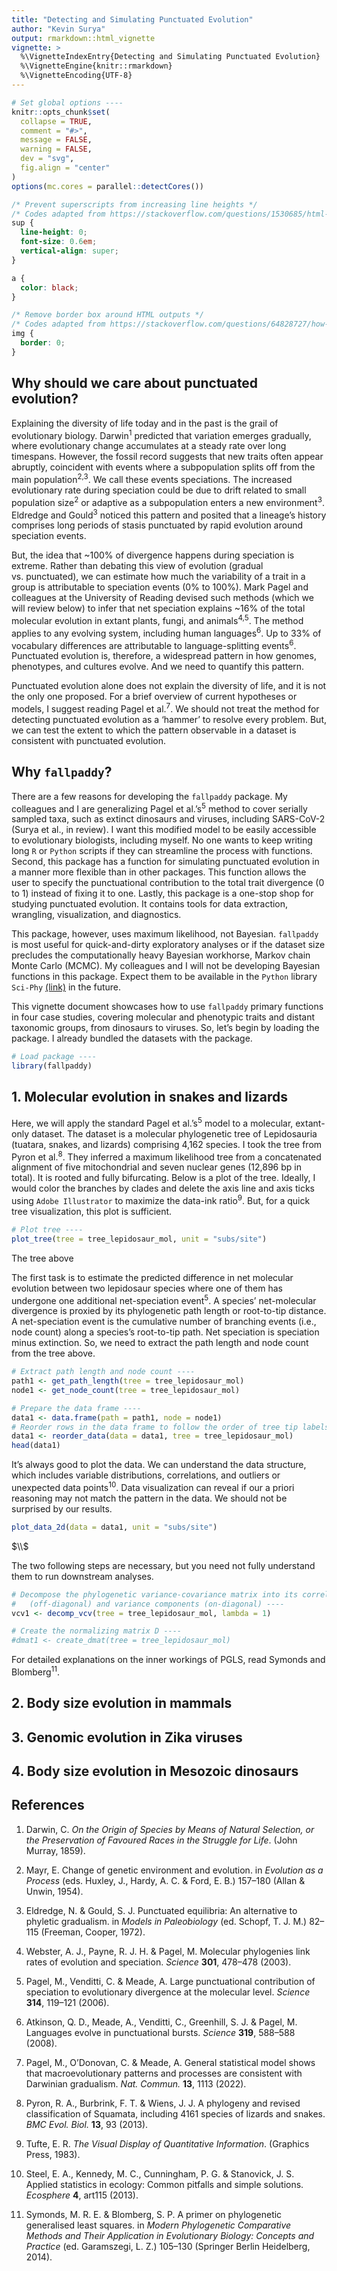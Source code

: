 ```yaml
---
title: "Detecting and Simulating Punctuated Evolution"
author: "Kevin Surya"
output: rmarkdown::html_vignette
vignette: >
  %\VignetteIndexEntry{Detecting and Simulating Punctuated Evolution}
  %\VignetteEngine{knitr::rmarkdown}
  %\VignetteEncoding{UTF-8}
---
```


```r
# Set global options ----
knitr::opts_chunk$set(
  collapse = TRUE,
  comment = "#>",
  message = FALSE,
  warning = FALSE,
  dev = "svg",
  fig.align = "center"
)
options(mc.cores = parallel::detectCores())
```

```css
/* Prevent superscripts from increasing line heights */
/* Codes adapted from https://stackoverflow.com/questions/1530685/html-sup-tag-affecting-line-height-how-to-make-it-consistent and https://bookdown.org/yihui/rmarkdown-cookbook/html-css.html*/
sup {
  line-height: 0;
  font-size: 0.6em;
  vertical-align: super;
}

a {
  color: black;
}

/* Remove border box around HTML outputs */
/* Codes adapted from https://stackoverflow.com/questions/64828727/how-to-remove-border-box-around-r-markdown-html-output-using-knitr-chunk-options */
img {
  border: 0;
}
```

## Why should we care about punctuated evolution?

Explaining the diversity of life today and in the past is the grail of evolutionary biology. Darwin^1^ predicted that variation emerges gradually, where evolutionary change accumulates at a steady rate over long timespans. However, the fossil record suggests that new traits often appear abruptly, coincident with events where a subpopulation splits off from the main population^2,3^. We call these events speciations. The increased evolutionary rate during speciation could be due to drift related to small population size^2^ or adaptive as a subpopulation enters a new environment^3^. Eldredge and Gould^3^ noticed this pattern and posited that a lineage's history comprises long periods of stasis punctuated by rapid evolution around speciation events.

But, the idea that ~100% of divergence happens during speciation is extreme. Rather than debating this view of evolution (gradual vs. punctuated), we can estimate how much the variability of a trait in a group is attributable to speciation events (0% to 100%). Mark Pagel and colleagues at the University of Reading devised such methods (which we will review below) to infer that net speciation explains ~16% of the total molecular evolution in extant plants, fungi, and animals^4,5^. The method applies to any evolving system, including human languages^6^. Up to 33% of vocabulary differences are attributable to language-splitting events^6^. Punctuated evolution is, therefore, a widespread pattern in how genomes, phenotypes, and cultures evolve. And we need to quantify this pattern.

Punctuated evolution alone does not explain the diversity of life, and it is not the only one proposed. For a brief overview of current hypotheses or models, I suggest reading Pagel et al.^7^. We should not treat the method for detecting punctuated evolution as a 'hammer' to resolve every problem. But, we can test the extent to which the pattern observable in a dataset is consistent with punctuated evolution.

## Why `fallpaddy`?

There are a few reasons for developing the `fallpaddy` package. My colleagues and I are generalizing Pagel et al.'s^5^ method to cover serially sampled taxa, such as extinct dinosaurs and viruses, including SARS-CoV-2 (Surya et al., in review). I want this modified model to be easily accessible to evolutionary biologists, including myself. No one wants to keep writing long `R` or `Python` scripts if they can streamline the process with functions. Second, this package has a function for simulating punctuated evolution in a manner more flexible than in other packages. This function allows the user to specify the punctuational contribution to the total trait divergence (0 to 1) instead of fixing it to one. Lastly, this package is a one-stop shop for studying punctuated evolution. It contains tools for data extraction, wrangling, visualization, and diagnostics.

This package, however, uses maximum likelihood, not Bayesian. `fallpaddy` is most useful for quick-and-dirty exploratory analyses or if the dataset size precludes the computationally heavy Bayesian workhorse, Markov chain Monte Carlo (MCMC). My colleagues and I will not be developing Bayesian functions in this package. Expect them to be available in the `Python` library `Sci-Phy` [(link)](https://chrisorgan.github.io/code/) in the future.

This vignette document showcases how to use `fallpaddy` primary functions in four case studies, covering molecular and phenotypic traits and distant taxonomic groups, from dinosaurs to viruses. So, let's begin by loading the package. I already bundled the datasets with the package.

```r
# Load package ----
library(fallpaddy)
```

## 1. Molecular evolution in snakes and lizards

Here, we will apply the standard Pagel et al.'s^5^ model to a molecular, extant-only dataset. The dataset is a molecular phylogenetic tree of Lepidosauria (tuatara, snakes, and lizards) comprising 4,162 species. I took the tree from Pyron et al.^8^. They inferred a maximum likelihood tree from a concatenated alignment of five mitochondrial and seven nuclear genes (12,896 bp in total). It is rooted and fully bifurcating. Below is a plot of the tree. Ideally, I would color the branches by clades and delete the axis line and axis ticks using `Adobe Illustrator` to maximize the data-ink ratio^9^. But, for a quick tree visualization, this plot is sufficient.

```r
# Plot tree ----
plot_tree(tree = tree_lepidosaur_mol, unit = "subs/site")
```

The tree above 

The first task is to estimate the predicted difference in net molecular evolution between two lepidosaur species where one of them has undergone one additional net-speciation event^5^. A species' net-molecular divergence is proxied by its phylogenetic path length or root-to-tip distance. A net-speciation event is the cumulative number of branching events (i.e., node count) along a species's root-to-tip path. Net speciation is speciation minus extinction. So, we need to extract the path length and node count from the tree above.

```r
# Extract path length and node count ----
path1 <- get_path_length(tree = tree_lepidosaur_mol)
node1 <- get_node_count(tree = tree_lepidosaur_mol)

# Prepare the data frame ----
data1 <- data.frame(path = path1, node = node1)
# Reorder rows in the data frame to follow the order of tree tip labels
data1 <- reorder_data(data = data1, tree = tree_lepidosaur_mol)
head(data1)
```

It's always good to plot the data. We can understand the data structure, which includes variable distributions, correlations, and outliers or unexpected data points^10^. Data visualization can reveal if our a priori reasoning may not match the pattern in the data. We should not be surprised by our results.

```r
plot_data_2d(data = data1, unit = "subs/site")
```

$\\$

The two following steps are necessary, but you need not fully understand them to run downstream analyses.

```r
# Decompose the phylogenetic variance-covariance matrix into its correlation
#   (off-diagonal) and variance components (on-diagonal) ----
vcv1 <- decomp_vcv(tree = tree_lepidosaur_mol, lambda = 1)

# Create the normalizing matrix D ----
#dmat1 <- create_dmat(tree = tree_lepidosaur_mol)
```

For detailed explanations on the inner workings of PGLS, read Symonds and Blomberg^11^.

## 2. Body size evolution in mammals

## 3. Genomic evolution in Zika viruses

## 4. Body size evolution in Mesozoic dinosaurs

## References

1. Darwin, C. *On the Origin of Species by Means of Natural Selection, or the Preservation of Favoured Races in the Struggle for Life*. (John Murray, 1859).

2. Mayr, E. Change of genetic environment and evolution. in *Evolution as a Process* (eds. Huxley, J., Hardy, A. C. & Ford, E. B.) 157–180 (Allan & Unwin, 1954).

3. Eldredge, N. & Gould, S. J. Punctuated equilibria: An alternative to phyletic gradualism. in *Models in Paleobiology* (ed. Schopf, T. J. M.) 82–115 (Freeman, Cooper, 1972).

4. Webster, A. J., Payne, R. J. H. & Pagel, M. Molecular phylogenies link rates of evolution and speciation. *Science* __301__, 478–478 (2003).

5. Pagel, M., Venditti, C. & Meade, A. Large punctuational contribution of speciation to evolutionary divergence at the molecular level. *Science* __314__, 119–121 (2006).

6. Atkinson, Q. D., Meade, A., Venditti, C., Greenhill, S. J. & Pagel, M. Languages evolve in punctuational bursts. *Science* __319__, 588–588 (2008).

7. Pagel, M., O'Donovan, C. & Meade, A. General statistical model shows that macroevolutionary patterns and processes are consistent with Darwinian gradualism. *Nat. Commun.* __13__, 1113 (2022).

8. Pyron, R. A., Burbrink, F. T. & Wiens, J. J. A phylogeny and revised classification of Squamata, including 4161 species of lizards and snakes. *BMC Evol. Biol.* __13__, 93 (2013).

9. Tufte, E. R. *The Visual Display of Quantitative Information*. (Graphics Press, 1983).

10. Steel, E. A., Kennedy, M. C., Cunningham, P. G. & Stanovick, J. S. Applied statistics in ecology: Common pitfalls and simple solutions. *Ecosphere* __4__, art115 (2013).

11. Symonds, M. R. E. & Blomberg, S. P. A primer on phylogenetic generalised least squares. in *Modern Phylogenetic Comparative Methods and Their Application in Evolutionary Biology: Concepts and Practice* (ed. Garamszegi, L. Z.) 105–130 (Springer Berlin Heidelberg, 2014).
